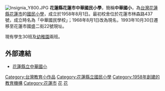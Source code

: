 [[File:Insignia_Y800.JPG|thumb]]
'''花蓮縣花蓮市中華國民小學'''，簡稱'''中華國小'''，為[[台灣|台灣]][[花蓮縣|花蓮縣]][[花蓮市|花蓮市]]的[[國民小學|國民小學]]，成立於1958年8月1日。最初校舍位於花蓮市林森路437號，成立時名為「中華國民學校」；1968年8月1日改為現名，1993年10月30日遷移至花蓮市國盛二街22號現址。

現有學生30班及[[幼稚園|幼稚園]]兩班。

==外部連結==
* [http://www.chps.hlc.edu.tw/ 花蓮縣立中華國小]

{{花蓮縣國民中小學}}
{{台灣教育小作品}}
[[Category:台灣教育小作品|Category:台灣教育小作品]]
[[Category:花蓮縣立國民小學|Category:花蓮縣立國民小學]]
[[Category:1958年創建的教育機構|Category:1958年創建的教育機構]]
[[Category:花蓮市|Category:花蓮市]]
[[Category:臺灣各地公立國民小學|花]]
[[Category:臺灣原住民實驗教育與重點學校|花]]
{{DEFAULTSORT:Zhonghua}}